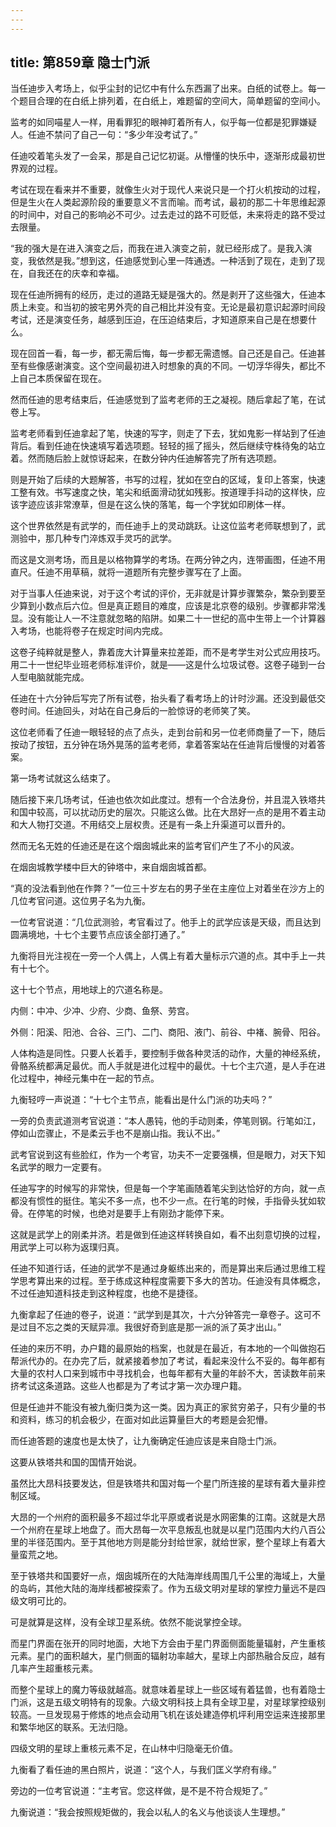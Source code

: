 ```yaml
---
---
---
```

title: 第859章 隐士门派
---



当任迪步入考场上，似乎尘封的记忆中有什么东西漏了出来。白纸的试卷上。每一个题目合理的在白纸上排列着，在白纸上，难题留的空间大，简单题留的空间小。

监考的如同喵星人一样，用看罪犯的眼神盯着所有人，似乎每一位都是犯罪嫌疑人。任迪不禁问了自己一句：“多少年没考试了。”

任迪咬着笔头发了一会呆，那是自己记忆初诞。从懵懂的快乐中，逐渐形成最初世界观的过程。

考试在现在看来并不重要，就像生火对于现代人来说只是一个打火机按动的过程，但是生火在人类起源阶段的重要意义不言而喻。而考试，最初的那二十年思维起源的时间中，对自己的影响必不可少。过去走过的路不可贬低，未来将走的路不受过去限量。

“我的强大是在进入演变之后，而我在进入演变之前，就已经形成了。是我入演变，我依然是我。”想到这，任迪感觉到心里一阵通透。一种活到了现在，走到了现在，自我还在的庆幸和幸福。

现在任迪所拥有的经历，走过的道路无疑是强大的。然是剥开了这些强大，任迪本质上未变。和当初的披宅男外壳的自己相比并没有变。无论是最初意识起源时间段考试，还是演变任务，越感到压迫，在压迫结束后，才知道原来自己是在想要什么。

现在回首一看，每一步，都无需后悔，每一步都无需遗憾。自己还是自己。任迪甚至有些像感谢演变。这个空间最初进入时想象的真的不同。一切浮华得失，都比不上自己本质保留在现在。

然而任迪的思考结束后，任迪感觉到了监考老师的王之凝视。随后拿起了笔，在试卷上写。

监考老师看到任迪拿起了笔，快速的写字，则走了下去，犹如鬼影一样站到了任迪背后。看到任迪在快速填写着选项题。轻轻的摇了摇头，然后继续守株待兔的站立着。然而随后脸上就惊讶起来，在数分钟内任迪解答完了所有选项题。

则是开始了后续的大题解答，书写的过程，犹如在空白的区域，复印上答案，快速工整有效。书写速度之快，笔尖和纸面滑动犹如残影。按道理手抖动的这样快，应该字迹应该非常潦草，但是在这么快的落笔，每一个字犹如印刷体一样。

这个世界依然是有武学的，而任迪手上的灵动跳跃。让这位监考老师联想到了，武测验中，那几种专门淬炼双手灵巧的武学。

而这是文测考场，而且是以格物算学的考场。在两分钟之内，连带画图，任迪不用直尺。任迪不用草稿，就将一道题所有完整步骤写在了上面。

对于当事人任迪来说，对于这个考试的评价，无非就是计算步骤繁杂，繁杂到要至少算到小数点后六位。但是真正题目的难度，应该是北京卷的级别。步骤都非常浅显。没有能让人一不注意就忽略的陷阱。如果二十一世纪的高中生带上一个计算器入考场，也能将卷子在规定时间内完成。

这卷子纯粹就是整人，靠着庞大计算量来拉差距，而不是考学生对公式应用技巧。用二十一世纪毕业班老师标准评价，就是——这是什么垃圾试卷。这卷子碰到一台人型电脑就能完成。

任迪在十六分钟后写完了所有试卷，抬头看了看考场上的计时沙漏。还没到最低交卷时间。任迪回头，对站在自己身后的一脸惊讶的老师笑了笑。

这位老师看了任迪一眼轻轻的点了点头，走到台前和另一位老师商量了一下，随后按动了按钮，五分钟在场外晃荡的监考老师，拿着答案站在任迪背后慢慢的对着答案。

第一场考试就这么结束了。

随后接下来几场考试，任迪也依次如此度过。想有一个合法身份，并且混入铁塔共和国中较高，可以扰动历史的层次。只能这么做。比在大昂好一点的是用不着主动和大人物打交道。不用结交上层权贵。还是有一条上升渠道可以晋升的。

然而无名无姓的任迪还是在这个烟囱城此来的监考官们产生了不小的风波。

在烟囱城教学楼中巨大的钟塔中，来自烟囱城首都。

“真的没法看到他在作弊？”一位三十岁左右的男子坐在主座位上对着坐在沙方上的几位考官问道。这位男子名为九衡。

一位考官说道：“几位武测验，考官看过了。他手上的武学应该是天级，而且达到圆满境地，十七个主要节点应该全部打通了。”

九衡将目光注视在一旁一个人偶上，人偶上有着大量标示穴道的点。其中手上一共有十七个。

这十七个节点，用地球上的穴道名称是。

内侧：中冲、少冲、少府、少商、鱼祭、劳宫。

外侧：阳溪、阳池、合谷、三门、二门、商阳、液门、前谷、中褚、腕骨、阳谷。

人体构造是同性。只要人长着手，要控制手做各种灵活的动作，大量的神经系统，骨骼系统都满足最优。而人手就是进化过程中的最优。十七个主穴道，是人手在进化过程中，神经元集中在一起的节点。

九衡轻哼一声说道：“十七个主节点，能看出是什么门派的功夫吗？”

一旁的负责武道测考官说道：“本人愚钝，他的手动则柔，停笔则钢。行笔如江，停如山峦骤止，不是柔云手也不是崩山指。我认不出。”

武考官说到这有些脸红，作为一个考官，功夫不一定要强横，但是眼力，对天下知名武学的眼力一定要有。

任迪写字的时候写的非常快，但是每一个字笔画随着笔尖到达恰好的方向，就一点都没有惯性的挺住。笔尖不多一点，也不少一点。在行笔的时候，手指骨头犹如软骨。在停笔的时候，也绝对是要手上有刚劲才能停下来。

这就是武学上的刚柔并济。若是做到任迪这样转换自如，看不出刻意切换的过程，用武学上可以称为返璞归真。

任迪不知道行话，任迪的武学不是通过身躯练出来的，而是算出来后通过思维工程学思考算出来的过程。至于练成这种程度需要下多大的苦功。任迪没有具体概念，不过任迪知道科技走到这种程度，也绝不是捷径。

九衡拿起了任迪的卷子，说道：“武学到是其次，十六分钟答完一章卷子。这可不是过目不忘之类的天赋异凛。我很好奇到底是那一派的派了英才出山。”

任迪的来历不明，办户籍的最原始的档案，也就是在最近，有本地的一个叫做抱石帮派代办的。在办完了后，就紧接着参加了考试，看起来没什么不妥的。每年都有大量的农村人口来到城市中寻找机会，也每年都有大量的年龄不大，苦读数年前来挤考试这条道路。这些人也都是为了考试才第一次办理户籍。

但是任迪并不能没有被九衡归类为这一类。因为真正的家贫穷弟子，只有少量的书和资料，练习的机会极少，在面对如此运算量巨大的考题是会犯懵。

而任迪答题的速度也是太快了，让九衡确定任迪应该是来自隐士门派。

这要从铁塔共和国的国情开始说。

虽然比大昂科技要发达，但是铁塔共和国对每一个星门所连接的星球有着大量非控制区域。

大昂的一个州府的面积最多不超过华北平原或者说是水网密集的江南。这就是大昂一个州府在星球上地盘了。而大昂每一次平息叛乱也就是以星门范围内大约八百公里的半径范围内。至于其他地方则是能分封给世家，就给世家，整个星球上有着大量蛮荒之地。

至于铁塔共和国要好一点，烟囱城所在的大陆海岸线周围几千公里的海域上，大量的岛屿，其他大陆的海岸线都被探索了。作为五级文明对星球的掌控力量远不是四级文明可比的。

可是就算是这样，没有全球卫星系统。依然不能说掌控全球。

而星门界面在张开的同时地面，大地下方会由于星门界面侧面能量辐射，产生重核元素。星门的面积越大，星门侧面的辐射功率越大，星球上内部热融合反应，越有几率产生超重核元素。

而整个星球上的魔力等级就越高。就意味着星球上一些区域有着猛兽，也有着隐士门派，这是五级文明特有的现象。六级文明科技上具有全球卫星，对星球掌控级别较高。一旦发现易于修炼的地点会动用飞机在该处建造停机坪利用空运来连接那里和繁华地区的联系。无法归隐。

四级文明的星球上重核元素不足，在山林中归隐毫无价值。

九衡看了看任迪的黑白照片，说道：“这个人，与我们匡义学府有缘。”

旁边的一位考官说道：“主考官。您这样做，是不是不符合规矩了。”

九衡说道：“我会按照规矩做的，我会以私人的名义与他谈谈人生理想。”